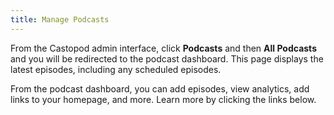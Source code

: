 ```yaml
---
title: Manage Podcasts
---
```



From the Castopod admin interface, click **Podcasts** and then **All Podcasts** and you will be redirected to the
podcast dashboard. This page displays the latest episodes, including any scheduled episodes.

From the podcast dashboard, you can add episodes, view analytics, add links to your homepage, and more. Learn more
by clicking the links below.

<CardGrid>
  <LinkCard title="Podcast dashboard" href="dashboard" />
  <LinkCard title="Episodes" href="episodes" />
  <LinkCard title="Analytics" href="analytics" />
  <LinkCard title="Broadcast" href="broadcast" />
  <LinkCard title="Monetization" href="monetization" />
  <LinkCard title="Contributors" href="contributors" />
</CardGrid>
